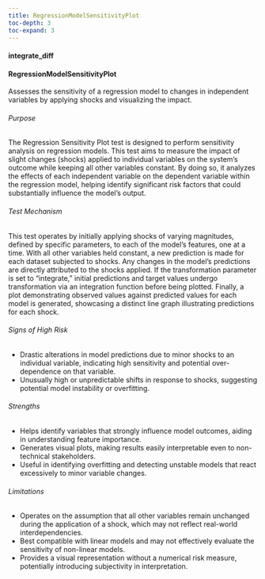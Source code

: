 ```yaml
---
title: RegressionModelSensitivityPlot
toc-depth: 3
toc-expand: 3
---
```






 
#### integrate_diff

 
#### RegressionModelSensitivityPlot

Assesses the sensitivity of a regression model to changes in independent variables by applying shocks and
visualizing the impact.

###### Purpose

The Regression Sensitivity Plot test is designed to perform sensitivity analysis on regression models. This test
aims to measure the impact of slight changes (shocks) applied to individual variables on the system's outcome while
keeping all other variables constant. By doing so, it analyzes the effects of each independent variable on the
dependent variable within the regression model, helping identify significant risk factors that could substantially
influence the model's output.

###### Test Mechanism

This test operates by initially applying shocks of varying magnitudes, defined by specific parameters, to each of
the model's features, one at a time. With all other variables held constant, a new prediction is made for each
dataset subjected to shocks. Any changes in the model's predictions are directly attributed to the shocks applied.
If the transformation parameter is set to "integrate," initial predictions and target values undergo transformation
via an integration function before being plotted. Finally, a plot demonstrating observed values against predicted
values for each model is generated, showcasing a distinct line graph illustrating predictions for each shock.

###### Signs of High Risk

- Drastic alterations in model predictions due to minor shocks to an individual variable, indicating high
sensitivity and potential over-dependence on that variable.
- Unusually high or unpredictable shifts in response to shocks, suggesting potential model instability or
overfitting.

###### Strengths

- Helps identify variables that strongly influence model outcomes, aiding in understanding feature importance.
- Generates visual plots, making results easily interpretable even to non-technical stakeholders.
- Useful in identifying overfitting and detecting unstable models that react excessively to minor variable changes.

###### Limitations

- Operates on the assumption that all other variables remain unchanged during the application of a shock, which may
not reflect real-world interdependencies.
- Best compatible with linear models and may not effectively evaluate the sensitivity of non-linear models.
- Provides a visual representation without a numerical risk measure, potentially introducing subjectivity in
interpretation.




 